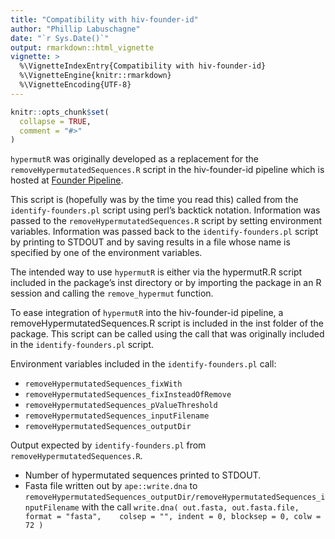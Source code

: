 ```yaml
---
title: "Compatibility with hiv-founder-id"
author: "Phillip Labuschagne"
date: "`r Sys.Date()`"
output: rmarkdown::html_vignette
vignette: >
  %\VignetteIndexEntry{Compatibility with hiv-founder-id}
  %\VignetteEngine{knitr::rmarkdown}
  %\VignetteEncoding{UTF-8}
---
```


```r
knitr::opts_chunk$set(
  collapse = TRUE,
  comment = "#>"
)
```

`hypermutR` was originally developed as a replacement for the
`removeHypermutatedSequences.R` script in the hiv-founder-id pipeline which is
hosted at [Founder Pipeline](https://github.com/pedlefsen/hiv-founder-id).

This script is (hopefully was by the time you read this) called from the
`identify-founders.pl` script using perl's backtick notation. Information was
passed to the `removeHypermutatedSequences.R` script by setting environment
variables. Information was passed back to the `identify-founders.pl` script by
printing to STDOUT and by saving results in a file whose name is specified by
one of the environment variables.

The intended way to use `hypermutR` is either via the hypermutR.R script
included in the package's inst directory or by importing the package in an R
session and calling the `remove_hypermut` function.

To ease integration of `hypermutR` into the hiv-founder-id pipeline, a
removeHypermutatedSequences.R script is included in the inst folder of the
package. This script can be called using the call that was originally included
in the `identify-founders.pl` script.

Environment variables included in the `identify-founders.pl` call:

* `removeHypermutatedSequences_fixWith`
* `removeHypermutatedSequences_fixInsteadOfRemove`
* `removeHypermutatedSequences_pValueThreshold`
* `removeHypermutatedSequences_inputFilename`
* `removeHypermutatedSequences_outputDir`

Output expected by `identify-founders.pl` from `removeHypermutatedSequences.R`.

* Number of hypermutated sequences printed to STDOUT.
* Fasta file written out by `ape::write.dna` to
  `removeHypermutatedSequences_outputDir/removeHypermutatedSequences_inputFilename`
  with the call `write.dna( out.fasta, out.fasta.file, format = "fasta", 
  colsep = "", indent = 0, blocksep = 0, colw = 72 )`

